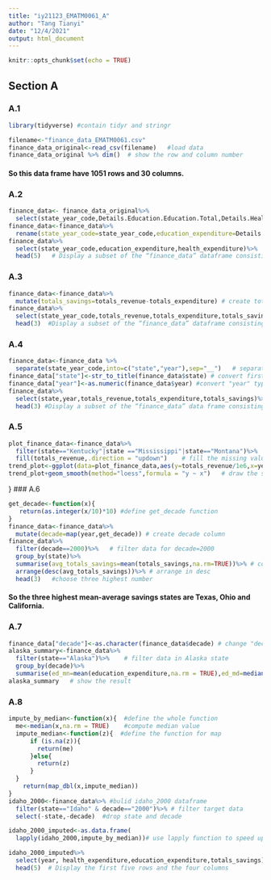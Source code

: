 ```yaml
---
title: "iy21123_EMATM0061_A"
author: "Tang Tianyi"
date: "12/4/2021"
output: html_document
---
```


```r
knitr::opts_chunk$set(echo = TRUE)
```

## Section A

### A.1
```r
library(tidyverse) #contain tidyr and stringr
```

```r
filename<-"finance_data_EMATM0061.csv"
finance_data_original<-read_csv(filename)   #load data 
finance_data_original %>% dim()  # show the row and column number
```
#### So this data frame have 1051 rows and 30 columns.

### A.2

```r
finance_data<- finance_data_original%>%
  select(state_year_code,Details.Education.Education.Total,Details.Health.Health.Total.Expenditure,Details.Transportation.Highways.Highways.Total.Expenditure,Totals.Revenue,Totals.Expenditure) # select target data
finance_data<-finance_data%>%
  rename(state_year_code=state_year_code,education_expenditure=Details.Education.Education.Total,health_expenditure=Details.Health.Health.Total.Expenditure,transport_expenditure=Details.Transportation.Highways.Highways.Total.Expenditure,totals_revenue=Totals.Revenue,totals_expenditure=Totals.Expenditure)    # rename column names
finance_data%>%
  select(state_year_code,education_expenditure,health_expenditure)%>%
  head(5)   # Display a subset of the “finance_data” dataframe consisting of the first five rows and first three columns

```

### A.3

```r
finance_data<-finance_data%>%
  mutate(totals_savings=totals_revenue-totals_expenditure) # create totals_savings columns
finance_data%>%
  select(state_year_code,totals_revenue,totals_expenditure,totals_savings)%>%
  head(3)  #Display a subset of the “finance_data” dataframe consisting of the first three rows and the four columns 
```

### A.4

```r
finance_data<-finance_data %>% 
  separate(state_year_code,into=c("state","year"),sep="__")   # separate into state and year
finance_data["state"]<-str_to_title(finance_data$state) # convert first letter into upper case
finance_data["year"]<-as.numeric(finance_data$year) #convert "year" type to numeric
finance_data%>%
  select(state,year,totals_revenue,totals_expenditure,totals_savings)%>%
  head(3) #Display a subset of the “finance_data” data frame consisting of the first three rows and the five columns 
```

### A.5 

```r

plot_finance_data<-finance_data%>%
  filter(state=="Kentucky"|state =="Mississippi"|state=="Montana")%>%  # select target state
  fill(totals_revenue,.direction = "updown")    # fill the missing value
trend_plot<-ggplot(data=plot_finance_data,aes(y=totals_revenue/1e6,x=year,color=state,linetype=state))+xlab("Year")+ylab("Revenue (millions $)")+theme_bw()
trend_plot+geom_smooth(method="loess",formula = "y ~ x")   # draw the smooth line
```         
}
### A.6

```r
get_decade<-function(x){
   return(as.integer(x/10)*10) #define get_decade function
}
finance_data<-finance_data%>%
  mutate(decade=map(year,get_decade)) # create decade column
finance_data%>%
  filter(decade==2000)%>%   # filter data for decade=2000
  group_by(state)%>%
  summarise(avg_totals_savings=mean(totals_savings,na.rm=TRUE))%>% # compute mean for total_saving in group, regardless of NA
  arrange(desc(avg_totals_savings))%>% # arrange in desc
  head(3)   #choose three highest number
```

#### So the three highest mean-average savings states are Texas, Ohio and California.

### A.7

```r
finance_data["decade"]<-as.character(finance_data$decade) # change "decade" datastype for groupby and view
alaska_summary<-finance_data%>%
  filter(state=="Alaska")%>%    # filter data in Alaska state
  group_by(decade)%>% 
  summarise(ed_mn=mean(education_expenditure,na.rm = TRUE),ed_md=median(education_expenditure,na.rm = TRUE),he_mn=mean(health_expenditure,na.rm=TRUE),he_md=median(health_expenditure,na.rm = TRUE),tr_mn=mean(transport_expenditure,na.rm=TRUE),tr_md=median(transport_expenditure,na.rm = TRUE))  
alaska_summary   # show the result
```
### A.8

```r
impute_by_median<-function(x){  #define the whole function
  me<-median(x,na.rm = TRUE)    #compute median value
  impute_median<-function(z){  #define the function for map
      if (is.na(z)){
        return(me)
      }else{
        return(z)
      }
  }
    return(map_dbl(x,impute_median))
}
idaho_2000<-finance_data%>% #bulid idaho_2000 dataframe
  filter(state=="Idaho" & decade=="2000")%>% # filter target data
  select(-state,-decade)  #drop state and decade 

idaho_2000_imputed<-as.data.frame(
  lapply(idaho_2000,impute_by_median))# use lapply function to speed up imputation, transfer result to dataframe

idaho_2000_imputed%>%
  select(year, health_expenditure,education_expenditure,totals_savings)%>%
  head(5)  # Display the first five rows and the four columns

```




